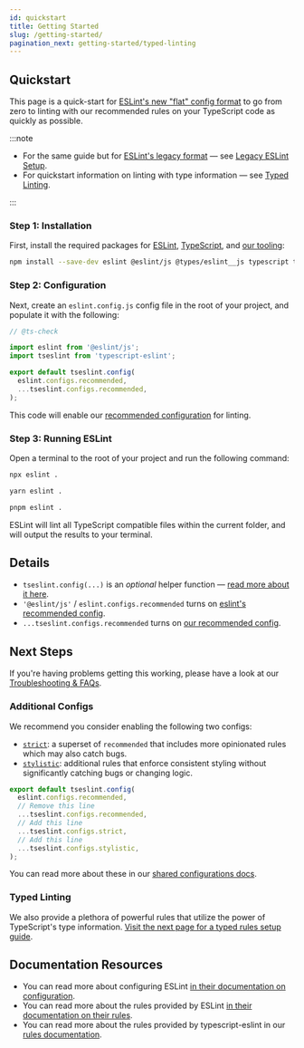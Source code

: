 ```yaml
---
id: quickstart
title: Getting Started
slug: /getting-started/
pagination_next: getting-started/typed-linting
---
```



## Quickstart

This page is a quick-start for [ESLint's new "flat" config format](https://eslint.org/docs/latest/use/configure/configuration-files-new) to go from zero to linting with our recommended rules on your TypeScript code as quickly as possible.

:::note

- For the same guide but for [ESLint's legacy format](https://eslint.org/docs/latest/use/configure/configuration-files) — see [Legacy ESLint Setup](./Legacy_ESLint_Setup.mdx).
- For quickstart information on linting with type information — see [Typed Linting](./Typed_Linting.mdx).

:::

### Step 1: Installation

First, install the required packages for [ESLint](https://eslint.org), [TypeScript](https://typescriptlang.org), and [our tooling](../packages/TypeScript_ESLint.mdx):

```bash npm2yarn
npm install --save-dev eslint @eslint/js @types/eslint__js typescript typescript-eslint
```

### Step 2: Configuration

Next, create an `eslint.config.js` config file in the root of your project, and populate it with the following:

```js title="eslint.config.js"
// @ts-check

import eslint from '@eslint/js';
import tseslint from 'typescript-eslint';

export default tseslint.config(
  eslint.configs.recommended,
  ...tseslint.configs.recommended,
);
```

This code will enable our [recommended configuration](../users/Shared_Configurations.mdx) for linting.

### Step 3: Running ESLint

Open a terminal to the root of your project and run the following command:

<Tabs groupId="npm2yarn">
<TabItem value="npm">

```bash
npx eslint .
```

</TabItem>
<TabItem value="Yarn">

```bash
yarn eslint .
```

</TabItem>
<TabItem value="pnpm">

```bash
pnpm eslint .
```

</TabItem>
</Tabs>

ESLint will lint all TypeScript compatible files within the current folder, and will output the results to your terminal.

## Details

- `tseslint.config(...)` is an _optional_ helper function — [read more about it here](../packages/TypeScript_ESLint.mdx#config).
- `'@eslint/js'` / `eslint.configs.recommended` turns on [eslint's recommended config](https://www.npmjs.com/package/@eslint/js).
- `...tseslint.configs.recommended` turns on [our recommended config](../users/Shared_Configurations.mdx#recommended).

## Next Steps

If you're having problems getting this working, please have a look at our [Troubleshooting & FAQs](../troubleshooting/FAQ.mdx).

### Additional Configs

We recommend you consider enabling the following two configs:

- [`strict`](../users/Shared_Configurations.mdx#strict): a superset of `recommended` that includes more opinionated rules which may also catch bugs.
- [`stylistic`](../users/Shared_Configurations.mdx#stylistic): additional rules that enforce consistent styling without significantly catching bugs or changing logic.

```js title="eslint.config.js"
export default tseslint.config(
  eslint.configs.recommended,
  // Remove this line
  ...tseslint.configs.recommended,
  // Add this line
  ...tseslint.configs.strict,
  // Add this line
  ...tseslint.configs.stylistic,
);
```

You can read more about these in our [shared configurations docs](../users/Shared_Configurations.mdx).

### Typed Linting

We also provide a plethora of powerful rules that utilize the power of TypeScript's type information.
[Visit the next page for a typed rules setup guide](./Typed_Linting.mdx).

## Documentation Resources

- You can read more about configuring ESLint [in their documentation on configuration](https://eslint.org/docs/user-guide/configuring).
- You can read more about the rules provided by ESLint [in their documentation on their rules](https://eslint.org/docs/rules/).
- You can read more about the rules provided by typescript-eslint in our [rules documentation](/rules).
